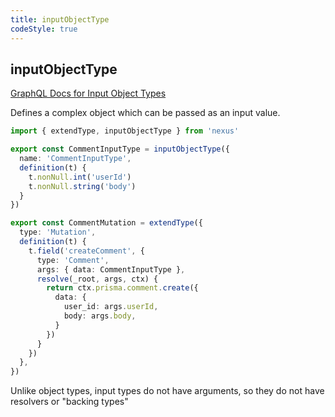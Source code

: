 ```yaml
---
title: inputObjectType
codeStyle: true
---
```


## inputObjectType

[GraphQL Docs for Input Object Types](https://graphql.org/learn/schema/#input-types)

Defines a complex object which can be passed as an input value.

```ts
import { extendType, inputObjectType } from 'nexus'

export const CommentInputType = inputObjectType({
  name: 'CommentInputType',
  definition(t) {
    t.nonNull.int('userId')
    t.nonNull.string('body')
  }
})

export const CommentMutation = extendType({
  type: 'Mutation',
  definition(t) {
    t.field('createComment', {
      type: 'Comment',
      args: { data: CommentInputType },
      resolve(_root, args, ctx) {
        return ctx.prisma.comment.create({
          data: {
            user_id: args.userId,
            body: args.body,
          }
        })
      }
    })
  },
})
```

Unlike object types, input types do not have arguments, so they do not have resolvers or "backing types"

